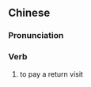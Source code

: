 {{also|回访}}
==Chinese==
{{zh-forms|s=回访}}

===Pronunciation===
{{zh-pron
|m=huífǎng
|c=wui4 fong2
|cat=v
}}

===Verb===
{{zh-verb}}

# to pay a return visit